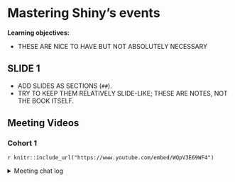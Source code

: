 # Mastering Shiny’s events

**Learning objectives:**

- THESE ARE NICE TO HAVE BUT NOT ABSOLUTELY NECESSARY

## SLIDE 1

- ADD SLIDES AS SECTIONS (`##`).
- TRY TO KEEP THEM RELATIVELY SLIDE-LIKE; THESE ARE NOTES, NOT THE BOOK ITSELF.

## Meeting Videos

### Cohort 1

`r knitr::include_url("https://www.youtube.com/embed/WQpV3E69WF4")`

<details>
<summary> Meeting chat log </summary>

```
00:02:06	Russ:	Hi everyone
00:04:21	Russ:	start
00:08:07	Russ:	https://shiny.posit.co/r/articles/build/js-events/
00:58:12	Russ:	end
```
</details>
